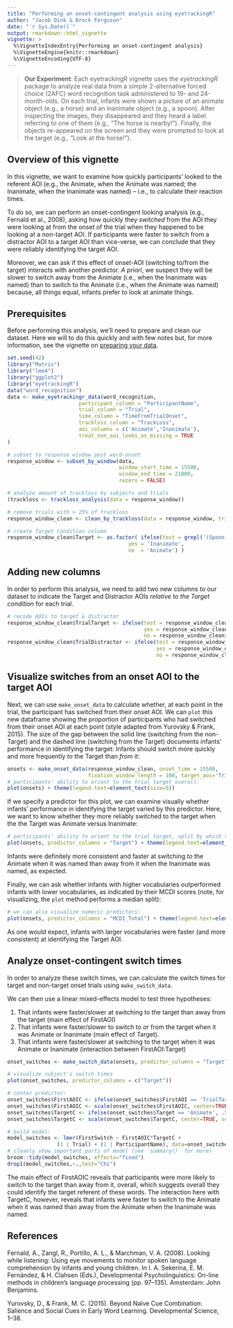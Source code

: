 ```yaml
---
title: "Performing an onset-contingent analysis using eyetrackingR"
author: "Jacob Dink & Brock Ferguson"
date: "`r Sys.Date()`"
output: rmarkdown::html_vignette
vignette: >
  %\VignetteIndexEntry{Performing an onset-contingent analysis}
  %\VignetteEngine{knitr::rmarkdown}
  %\VignetteEncoding{UTF-8}
---
```


> **Our Experiment**: Each eyetrackingR vignette uses the *eyetrackingR* package to analyze real data from a simple 2-alternative forced choice (2AFC) word recognition task administered to 19- and 24-month-olds.
> On each trial, infants were shown a picture of an animate object (e.g., a horse) and an inanimate object (e.g., a spoon). After inspecting the images, they disappeared and they heard a label referring to one of them (e.g., "The horse is nearby!"). Finally, the objects re-appeared on the screen and they were prompted to look at the target (e.g., "Look at the horse!").

## Overview of this vignette

In this vignette, we want to examine how quickly participants' looked to the referent AOI (e.g., the Animate, when the Animate was named; the Inanimate, when the Inanimate was named) -- i.e., to calculate their reaction times.

To do so, we can perform an onset-contingent looking analysis (e.g., Fernald et al., 2008), asking how quickly they *switched* from the AOI they were looking at from the onset of the trial when they happened to be looking at a non-target AOI. If participants were faster to switch from a distractor AOI to a target AOI than vice-verse, we can conclude that they were reliably identifying the target AOI.

Moreover, we can ask if this effect of onset-AOI (switching to/from the target) interacts with another predictor. *A priori*, we suspect they will be slower to switch away from the Animate (i.e., when the Inanimate was named) than to switch to the Animate (i.e., when the Animate was named) because, all things equal, infants prefer to look at animate things.

## Prerequisites

Before performing this analysis, we'll need to prepare and clean our dataset. Here we will to do this quickly and with few notes but, for more information, see the vignette on [preparing your data](preparing_your_data_vignette.html).

```r
set.seed(42)
library("Matrix")
library("lme4")
library("ggplot2")
library("eyetrackingR")
data("word_recognition")
data <- make_eyetrackingr_data(word_recognition, 
                       participant_column = "ParticipantName",
                       trial_column = "Trial",
                       time_column = "TimeFromTrialOnset",
                       trackloss_column = "TrackLoss",
                       aoi_columns = c('Animate','Inanimate'),
                       treat_non_aoi_looks_as_missing = TRUE
)

# subset to response window post word-onset
response_window <- subset_by_window(data, 
                                    window_start_time = 15500, 
                                    window_end_time = 21000, 
                                    rezero = FALSE)

# analyze amount of trackloss by subjects and trials
(trackloss <- trackloss_analysis(data = response_window))

# remove trials with > 25% of trackloss
response_window_clean <- clean_by_trackloss(data = response_window, trial_prop_thresh = .25)

# create Target condition column
response_window_clean$Target <- as.factor( ifelse(test = grepl('(Spoon|Bottle)', response_window_clean$Trial), 
                                       yes = 'Inanimate', 
                                       no  = 'Animate') )
```

## Adding new columns

In order to perform this analysis, we need to add two new columns to our dataset to indicate the Target and Distractor AOIs *relative to the Target condition* for each trial.

```r
# recode AOIs to target & distractor
response_window_clean$TrialTarget <- ifelse(test = response_window_clean$Target == 'Animate', 
                                            yes = response_window_clean$Animate, 
                                            no = response_window_clean$Inanimate)
response_window_clean$TrialDistractor <- ifelse(test = response_window_clean$Target == 'Animate', 
                                                yes = response_window_clean$Inanimate, 
                                                no = response_window_clean$Animate)
```

## Visualize switches from an onset AOI to the target AOI

Next, we can use `make_onset_data` to calculate whether, at each point in the trial, the participant has switched from their onset AOI. We can `plot` this new dataframe showing the proportion of participants who had switched from their onset AOI at each point (style adapted from Yurovsky & Frank, 2015). The size of the gap between the solid line (switching from the non-Target) and the dashed line (switching from the Target) documents infants' performance in identifying the target: Infants should switch more quickly and more frequently *to* the Target than *from* it:

```r
onsets <- make_onset_data(response_window_clean, onset_time = 15500, 
                          fixation_window_length = 100, target_aoi='TrialTarget')
# participants' ability to orient to the trial target overall:
plot(onsets) + theme(legend.text=element_text(size=5))
```

If we specify a predictor for this plot, we can examine visually whether infants' performance in identifying the target varied by this predictor. Here, we want to know whether they more reliably switched to the target when the the Target was Animate versus Inanimate:

```r
# participants' ability to orient to the trial target, split by which target:
plot(onsets, predictor_columns = "Target") + theme(legend.text=element_text(size=6))
```

Infants were definitely more consistent and faster at switching *to* the Animate when it was named than away from it when the Inanimate was named, as expected.

Finally, we can ask whether infants with higher vocabularies outperformed infants with lower vocabularies, as indicated by their MCDI scores (note, for visualizing, the `plot` method performs a median split):

```r
# we can also visualize numeric predictors:
plot(onsets, predictor_columns = "MCDI_Total") + theme(legend.text=element_text(size=6))
```

As one would expect, infants with larger vocabularies were faster (and more consistent) at identifying the Target AOI.

## Analyze onset-contingent switch times

In order to analyze these switch times, we can calculate the switch times for target and non-target onset trials using `make_switch_data`.

We can then use a linear mixed-effects model to test three hypotheses:

1. That infants were faster/slower at switching to the target than away from the target (main effect of FirstAOI)
2. That infants were faster/slower to switch to *or* from the target when it was Animate or Inanimate (main effect of Target).
3. That infants were faster/slower at switching to the target when it was Animate or Inanimate (interaction between FirstAOI:Target)

```r
onset_switches <- make_switch_data(onsets, predictor_columns = "Target")

# visualize subject's switch times
plot(onset_switches, predictor_columns = c("Target"))

# center predictor:
onset_switches$FirstAOIC <- ifelse(onset_switches$FirstAOI == 'TrialTarget', .5, -.5)
onset_switches$FirstAOIC <- scale(onset_switches$FirstAOIC, center=TRUE, scale=FALSE) 
onset_switches$TargetC <- ifelse(onset_switches$Target == 'Animate', .5, -.5)
onset_switches$TargetC <- scale(onset_switches$TargetC, center=TRUE, scale=FALSE) 

# build model:
model_switches <- lmer(FirstSwitch ~ FirstAOIC*TargetC + 
                (1 | Trial) + (1 | ParticipantName), data=onset_switches, REML=FALSE)
# cleanly show important parts of model (see `summary()` for more)
broom::tidy(model_switches, effects="fixed")
drop1(model_switches,~.,test="Chi")
```

The main effect of FirstAOIC reveals that participants were more likely to switch to the target than away from it, overall, which suggests overall they could identify the target referent of these words. The interaction here with TargetC, however, reveals that infants were faster to switch to the Animate when it was named than away from the Animate when the Inanimate was named.

## References

Fernald, A., Zangl, R., Portillo, A. L., & Marchman, V. A. (2008). Looking while listening: Using eye movements to monitor spoken language comprehension by infants and young children. In I. A. Sekerina, E. M. Fernández, & H. Clahsen (Eds.), Developmental Psycholinguistics: On-line methods in children's language processing (pp. 97–135). Amsterdam: John Benjamins.

Yurovsky, D., & Frank, M. C. (2015). Beyond Naïve Cue Combination: Salience and Social Cues in Early Word Learning. Developmental Science, 1–38.